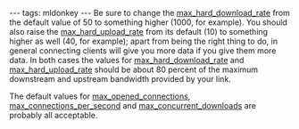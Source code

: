 ---
tags: mldonkey
---
Be sure to change the [[max_hard_download_rate]] from the default value of 50 to something higher (1000, for example). You should also raise the [[max_hard_upload_rate]] from its default (10) to something higher as well (40, for example); apart from being the right thing to do, in general connecting clients will give you more data if you give them more data. In both cases the values for [[max_hard_download_rate]] and [[max_hard_upload_rate]] should be about 80 percent of the maximum downstream and upstream bandwidth provided by your link.

The default values for [[max_opened_connections]], [[max_connections_per_second]] and [[max_concurrent_downloads]] are probably all acceptable.
